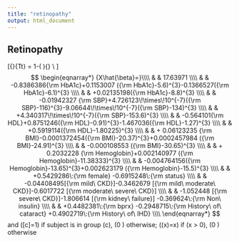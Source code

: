 ```yaml
---
title: "retinopathy"
output: html_document
---
```

## Retinopathy

\[{\rm Prob}\{T\geq t\} = 1-\Phi( \frac{\log(t)-X\beta}{2.643858} ){\rm \ \ where} \\ \]
$$
\begin{eqnarray*}
{X\hat{\beta}=}\\\\
& & 17.63971 \\\\
& &  -0.8386386{\rm HbA1c}+0.1153007 ({\rm HbA1c}-5.6)^{3}-0.1366527({\rm HbA1c}-6.1)^{3}  \\\\
& &   +0.02135198({\rm HbA1c}-8.8)^{3}  \\\\
& &  -0.01942327 {\rm SBP}+4.726123\!\times\!10^{-7}({\rm SBP}-116)^{3}-9.06644\!\times\!10^{-7}({\rm SBP}-134)^{3}  \\\\
& &   +4.340317\!\times\!10^{-7}({\rm SBP}-153.6)^{3}  \\\\
& &  -0.564101{\rm HDL}+0.8751246({\rm HDL}-0.91)^{3}-1.467036({\rm HDL}-1.27)^{3}  \\\\
& &   +0.5919114({\rm HDL}-1.80225)^{3}  \\\\
& & + 0.06123235   {\rm BMI}-0.0001372454({\rm BMI}-20.37)^{3}+0.0002457984 ({\rm BMI}-24.91)^{3}  \\\\
& &   -0.000108553 ({\rm BMI}-30.65)^{3}  \\\\
& & + 0.2032228   {\rm Hemoglobin}+0.002140977 ({\rm Hemoglobin}-11.38333)^{3}  \\\\
& &   -0.004764156({\rm Hemoglobin}-13.65)^{3}+0.002623179 ({\rm Hemoglobin}-15.5)^{3}  \\\\
& &  +0.5429286\:{\rm female} -0.6915248\:{\rm status} \\\\
& &  -0.04408495[{\rm mild\ CKD}]-0.3462679 [{\rm mild\ moderate\ CKD}]-0.6017722 [{\rm moderate\ severe\ CKD}] \\\\
& &  -1.052448  [{\rm severe\ CKD}]-1.806614  [{\rm kidney\ failure}] -0.369624\:{\rm Non\ insulin} \\\\
& &  +0.4482381\:{\rm bprx} -0.2948715\:{\rm History\ of\ cataract} +0.4902719\:{\rm History\ of\ IHD} \\\\
\end{eqnarray*}
$$
and \([c]=1\) if subject is in group \(c\), \(0 \) otherwise; \((x)=x\) if \(x > 0\), \(0 \) otherwise
